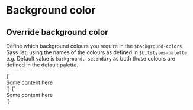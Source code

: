 
<Meta title="Utilities/Background-color" />

# Background color

## Override background color

Define which background colours you require in the `$background-colors` Sass list, using the names of the colours as defined in `$bitstyles-palette` e.g. Default value is `background, secondary` as both those colours are defined in the default palette.

<Canvas>
  <Story name="Background">
    {`
      <div class="u-background-color--background">Some content here</div>
    `}
  </Story>
  <Story name="Brand 2">
    {`
      <div class="u-bg--brand-2">Some content here</div>
    `}
  </Story>
</Canvas>
